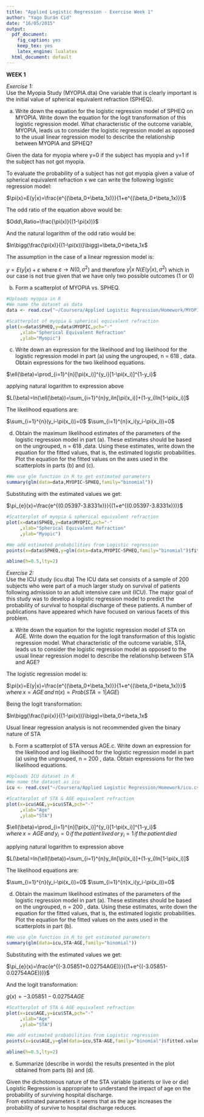 ```yaml
---
title: "Applied Logistic Regression - Exercise Week 1"
author: "Yago Durán Cid"
date: "16/05/2015"
output:
  pdf_document:
    fig_caption: yes
    keep_tex: yes
    latex_engine: lualatex
  html_document: default
---
```

  
**WEEK  1**	
  
*Exercise 1:*  
Use the Myopia Study (MYOPIA.dta) One variable that is clearly important is the initial value of spherical equivalent refraction (SPHEQ).

a. Write down the equation for the logistic regression model of SPHEQ on MYOPIA. Write down the equation for the logit transformation of this logistic regression model. What characteristic of the outcome variable, MYOPIA, leads us to consider the logistic regression model as opposed to the usual linear regression model to describe the relationship between MYOPIA and SPHEQ?
  
Given the  data for myopia where y=0 if the subject has myopia and y=1 if the subject has not got myopia.
  
To evaluate the probability of a subject has not got myopia given a value of spherical equivalent refraction x we can write the following logistic regression model:  
  
  $\pi(x)=E(y|x)=\frac{e^{(\beta_0+\beta_1x)}}{1+e^{(\beta_0+\beta_1x)}}$  
  
The odd ratio of the equation above would be:  
  
  $Odd\,Ratio=\frac{\pi(x)}{(1-\pi(x))}$  
  
And the natural logarithm of the odd ratio  would be:  
  
  $ln\bigg(\frac{\pi(x)}{(1-\pi(x))}\bigg)=\beta_0+\beta_1x$
   
The assumption in the case of a linear regression model is:  
  
  $y=E(y|x)+\varepsilon$ where $\varepsilon \rightarrow N(0,\sigma^2)$ and therefore $y|x~N(E(y|x),\sigma^2)$ which in our case is not true given that we have only two possible outcomes (1 or 0)
  
b. Form a scatterplot of MYOPIA vs. SPHEQ.

```r
#Uploads myopia in R
#We name the dataset as data
data <- read.csv("~/Coursera/Applied Logistic Regression/Homework/MYOPIA-fixed.csv")

#Scatterplot of myopia & spherical equivalent refraction
plot(x=data$SPHEQ,y=data$MYOPIC,pch="·"
     ,xlab="Spherical Equivalent Refraction"
     ,ylab="Myopic")
```
  
c. Write down an expression for the likelihood and log likelihood for the logistic regression model in part (a) using the ungrouped, n = 618 , data. Obtain expressions for the two likelihood equations.  
  
$\ell(\beta)=\prod_{i=1}^{n}[\pi(x_i)]^{y_i}[1-\pi(x_i)]^{1-y_i}$  
  
applying natural logarithm to expression above  
  
$L(\beta)=ln(\ell(\beta))=\sum_{i=1}^{n}y_iln[\pi(x_i)]+(1-y_i)ln[1-\pi(x_i)]$
  
  
The likelihood equations are:  
  
  $\sum_{i=1}^{n}(y_i-\pi(x_i))=0$
  $\sum_{i=1}^{n}x_i(y_i-\pi(x_i))=0$
  
  
d. Obtain the maximum likelihood estimates of the parameters of the logistic
regression model in part (a). These estimates should be based on the ungrouped, n = 618 ,data. Using these estimates, write down the equation for the fitted values, that is, the estimated logistic probabilities. Plot the equation for the fitted values on the axes used in the scatterplots in parts (b) and (c).  
  
```r
#We use glm function in R to get estimated parameters
summary(glm(data=data,MYOPIC~SPHEQ,family="binomial"))
```  
  
  Substituting with the estimated values we get: 
  
  $\pi_{e}(x)=\frac{e^{(0.05397-3.8331x)}}{(1+e^{(0.05397-3.8331x)})}$
  
```r

#Scatterplot of myopia & spherical equivalent refraction
plot(x=data$SPHEQ,y=data$MYOPIC,pch="·"
     ,xlab="Spherical Equivalent Refraction"
     ,ylab="Myopic")

#We add estimated probabilities from Logistic regression
points(x=data$SPHEQ,y=glm(data=data,MYOPIC~SPHEQ,family="binomial")$fitted.values,pch="·",col="red")

abline(h=0.5,lty=2)
```
  
*Exercise 2:*  
Use the ICU study (icu.dta)
The ICU data set consists of a sample of 200 subjects who were part of a much larger study on survival of patients following admission to an adult intensive care unit (ICU). The major goal of this study was to develop a logistic regression model to predict the probability of survival to hospital discharge of these patients. A number of publications have appeared which have focused on various facets of this problem.  

a. Write down the equation for the logistic regression model of STA on AGE. Write down the equation for the logit transformation of this logistic regression model. What characteristic of the outcome variable, STA, leads us to consider the logistic regression model as opposed to the usual linear regression model to describe the relationship between STA and AGE?  
  
The logistic regression model is: 
  
  $\pi(x)=E(y|x)=\frac{e^{(\beta_0+\beta_1x)}}{1+e^{(\beta_0+\beta_1x)}}$ 
  $where\,x=AGE\,and\,\pi(x)= Prob(STA=1|AGE)$  
  
Being the logit transformation:  
  
  $ln\bigg(\frac{\pi(x)}{(1-\pi(x))}\bigg)=\beta_0+\beta_1x$
  
Usual linear regression analysis is not recommended given the binary nature of STA  

b. Form a scatterplot of STA versus AGE.c. Write down an expression for the likelihood and log likelihood for the logistic regression model in part (a) using the ungrouped, n = 200 , data. Obtain expressions for the two likelihood equations.  
```r
#Uploads ICU dataset in R
#We name the dataset as icu
icu <- read.csv("~/Coursera/Applied Logistic Regression/Homework/icu.csv")

#Scatterplot of STA & AGE equivalent refraction
plot(x=icu$AGE,y=icu$STA,pch="·"
     ,xlab="Age"
     ,ylab="STA")
```  
  
$\ell(\beta)=\prod_{i=1}^{n}[\pi(x_i)]^{y_i}[1-\pi(x_i)]^{1-y_i}$  
$where\,x=AGE\,and\,y_i=0\,if\,the\,patient\,lived\,or\,y_i=1\,if\,the\,patient\,died$  
  
applying natural logarithm to expression above  
  
$L(\beta)=ln(\ell(\beta))=\sum_{i=1}^{n}y_iln[\pi(x_i)]+(1-y_i)ln[1-\pi(x_i)]$
  
  
The likelihood equations are:  
  
  $\sum_{i=1}^{n}(y_i-\pi(x_i))=0$
  $\sum_{i=1}^{n}x_i(y_i-\pi(x_i))=0$  
  
  
d. Obtain the maximum likelihood estimates of the parameters of the logistic
regression model in part (a). These estimates should be based on the ungrouped, n = 200 , data. Using these estimates, write down the equation for the fitted values, that is, the estimated logistic probabilities. Plot the equation for the fitted values on the axes used in the scatterplots in part (b).  
```r
#We use glm function in R to get estimated parameters
summary(glm(data=icu,STA~AGE,family="binomial"))
```  
  
  Substituting with the estimated values we get: 
  
  $\pi_{e}(x)=\frac{e^{(-3.05851+0.02754AGE)}}{(1+e^{(-3.05851-0.02754AGE)})}$  
  
  And the logit transformation:  
  
  $g(x)=-3.05851-0.02754AGE$  
  
```r

#Scatterplot of STA & AGE equivalent refraction
plot(x=icu$AGE,y=icu$STA,pch="·"
     ,xlab="Age"
     ,ylab="STA")

#We add estimated probabilities from Logistic regression
points(x=icu$AGE,y=glm(data=icu,STA~AGE,family="binomial")$fitted.values,pch="·",col="red")

abline(h=0.5,lty=2)
```  
  
e. Summarize (describe in words) the results presented in the plot obtained from parts (b) and (d).
	
Given the dichotomous nature of the STA variable (patients or live or die) Logistic Regression is appropriate to understand the impact of age on the probability of surviving hospital discharge.  
From estimated parameters it seems that as the age increases the probability of survive to hospital discharge reduces.